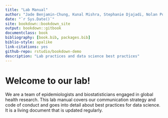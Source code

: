 ```yaml
--- 
title: "Lab Manual"
author: "Jade Benjamin-Chung, Kunal Mishra, Stephanie Djajadi, Nolan Pokpongkiat"
date: "`r Sys.Date()`"
site: bookdown::bookdown_site
output: bookdown::gitbook
documentclass: book
bibliography: [book.bib, packages.bib]
biblio-style: apalike
link-citations: yes
github-repo: rstudio/bookdown-demo
description: "Lab practices and data science best practices"
---
```


# Welcome to our lab!

We are a team of epidemiologists and biostatisticians engaged in global health research. This lab manual covers our communication strategy and code of conduct and goes into detail about best practices for data science. It is a living document that is updated regularly. 

